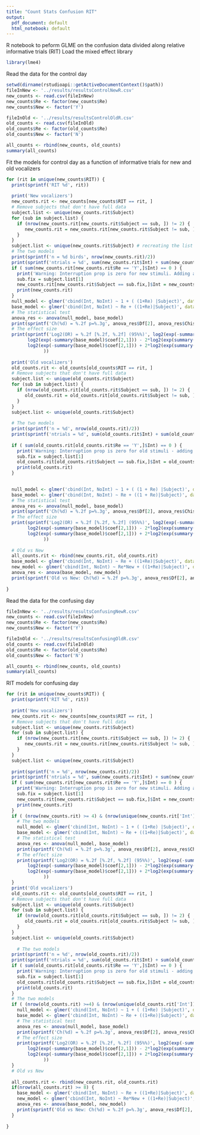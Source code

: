 ```yaml
---
title: "Count Stats Confusion RIT"
output:
  pdf_document: default
  html_notebook: default
---
```

R notebook to peform GLME on the confusion data divided along relative informative trials (RIT)
Load the mixed effect library
```r
library(lme4)

```

Read the data for the control day
```r
setwd(dirname(rstudioapi::getActiveDocumentContext()$path))
fileInNew <- '../results/resultsControlNewR.csv'
new_counts <- read.csv(fileInNew)
new_counts$Re <- factor(new_counts$Re)
new_counts$New <- factor('Y')

fileInOld <- '../results/resultsControlOldR.csv'
old_counts <- read.csv(fileInOld)
old_counts$Re <- factor(old_counts$Re)
old_counts$New <- factor('N')

all_counts <- rbind(new_counts, old_counts)
summary(all_counts)

```

Fit the models for control day as a function of informative trials for new and old vocalizers
```r

for (rit in unique(new_counts$RIT)) {
  print(sprintf('RIT %d', rit))
  
  print('New vocalizers')
  new_counts.rit <- new_counts[new_counts$RIT == rit, ]
  # Remove subjects that don't have full data
  subject.list <- unique(new_counts.rit$Subject)
  for (sub in subject.list) {
    if (nrow(new_counts.rit[new_counts.rit$Subject == sub, ]) != 2) {
       new_counts.rit = new_counts.rit[new_counts.rit$Subject != sub, ]
    }
  }
  subject.list <- unique(new_counts.rit$Subject) # recreating the list in case some subjects are deleted.
  # The two models
  print(sprintf('n = %d birds', nrow(new_counts.rit)/2))
  print(sprintf('ntrials = %d', sum(new_counts.rit$Int) + sum(new_counts.rit$NoInt) ))
  if ( sum(new_counts.rit[new_counts.rit$Re == 'Y',]$Int) == 0 ) {
    print('Warning: Interruption prop is zero for new stimuli. Adding an interrupted trial to 1 subject for both Re and NoRe')
    sub.fix = subject.list[1]
    new_counts.rit[new_counts.rit$Subject == sub.fix,]$Int = new_counts.rit[new_counts.rit$Subject == sub.fix,]$Int + 1
    print(new_counts.rit)
  }
  null_model <- glmer('cbind(Int, NoInt) ~ 1 + ( (1+Re) |Subject)', data = new_counts.rit, family = binomial)
  base_model <- glmer('cbind(Int, NoInt) ~ Re + ((1+Re)|Subject)', data = new_counts.rit, family = binomial)
  # The statistical test
  anova_res <- anova(null_model, base_model)
  print(sprintf('Ch(%d) = %.2f p=%.3g', anova_res$Df[2], anova_res$Chisq[2], anova_res$Pr[2] ))
  # The effect size
  print(sprintf('Log2(OR) = %.2f [%.2f, %.2f] (95%%)', log2(exp(-summary(base_model)$coef[2,1])),
        log2(exp(-summary(base_model)$coef[2,1])) - 2*log2(exp(summary(base_model)$coef[2,2])), 
        log2(exp(-summary(base_model)$coef[2,1])) + 2*log2(exp(summary(base_model)$coef[2,2]))
              ))
  
  print('Old vocalizers')
  old_counts.rit <- old_counts[old_counts$RIT == rit, ]
  # Remove subjects that don't have full data
  subject.list <- unique(old_counts.rit$Subject)
  for (sub in subject.list) {
    if (nrow(old_counts.rit[old_counts.rit$Subject == sub, ]) != 2) {
       old_counts.rit = old_counts.rit[old_counts.rit$Subject != sub, ]
    }
  }
  subject.list <- unique(old_counts.rit$Subject)
  
  # The two models
  print(sprintf('n = %d', nrow(old_counts.rit)/2))
  print(sprintf('ntrials = %d', sum(old_counts.rit$Int) + sum(old_counts.rit$NoInt) ))
  
  if ( sum(old_counts.rit[old_counts.rit$Re == 'Y',]$Int) == 0 ) {
    print('Warning: Interruption prop is zero for old stimuli - adding 1 intteruption for both Re and NoRe to one subject')
    sub.fix = subject.list[1]
    old_counts.rit[old_counts.rit$Subject == sub.fix,]$Int = old_counts.rit[old_counts.rit$Subject == sub.fix,]$Int + 1
    print(old_counts.rit)
  }
  

  null_model <- glmer('cbind(Int, NoInt) ~ 1 + ( (1 + Re) |Subject)', data = old_counts.rit, family = binomial)
  base_model <- glmer('cbind(Int, NoInt) ~ Re + ((1 + Re)|Subject)', data = old_counts.rit, family = binomial)
  # The statistical test
  anova_res <- anova(null_model, base_model)
  print(sprintf('Ch(%d) = %.2f p=%.3g', anova_res$Df[2], anova_res$Chisq[2], anova_res$Pr[2] ))
  # The effect size
  print(sprintf('Log2(OR) = %.2f [%.2f, %.2f] (95%%)', log2(exp(-summary(base_model)$coef[2,1])),
        log2(exp(-summary(base_model)$coef[2,1])) - 2*log2(exp(summary(base_model)$coef[2,2])), 
        log2(exp(-summary(base_model)$coef[2,1])) + 2*log2(exp(summary(base_model)$coef[2,2]))
              ))
  
  # Old vs New
  all_counts.rit <- rbind(new_counts.rit, old_counts.rit)
  base_model <- glmer('cbind(Int, NoInt) ~ Re + ((1+Re)|Subject)', data = all_counts.rit, family = binomial)
  new_model <- glmer('cbind(Int, NoInt) ~ Re*New + ((1+Re)|Subject)', data = all_counts.rit, family = binomial)
  anova_res <- anova(base_model, new_model)
  print(sprintf('Old vs New: Ch(%d) = %.2f p=%.3g', anova_res$Df[2], anova_res$Chisq[2], anova_res$Pr[2] ))
 
}
```

Read the data for the confusing day
```r
fileInNew <- '../results/resultsConfusingNewR.csv'
new_counts <- read.csv(fileInNew)
new_counts$Re <- factor(new_counts$Re)
new_counts$New <- factor('Y')

fileInOld <- '../results/resultsConfusingOldR.csv'
old_counts <- read.csv(fileInOld)
old_counts$Re <- factor(old_counts$Re)
old_counts$New <- factor('N')

all_counts <- rbind(new_counts, old_counts)
summary(all_counts)
```
RIT models for confusing day
```r
for (rit in unique(new_counts$RIT)) {
  print(sprintf('RIT %d', rit))
  
  print('New vocalizers')
  new_counts.rit <- new_counts[new_counts$RIT == rit, ]
  # Remove subjects that don't have full data
  subject.list <- unique(new_counts.rit$Subject)
  for (sub in subject.list) {
    if (nrow(new_counts.rit[new_counts.rit$Subject == sub, ]) != 2) {
       new_counts.rit = new_counts.rit[new_counts.rit$Subject != sub, ]
    }
  }
  subject.list <- unique(new_counts.rit$Subject)
  
  print(sprintf('n = %d', nrow(new_counts.rit)/2))
  print(sprintf('ntrials = %d', sum(new_counts.rit$Int) + sum(new_counts.rit$NoInt) ))
  if ( sum(new_counts.rit[new_counts.rit$Re == 'Y',]$Int) == 0 ) {
    print('Warning: Interruption prop is zero for new stimuli. Adding an interrupted trial to 1 subject for both Re and NoRe')
    sub.fix = subject.list[1]
    new_counts.rit[new_counts.rit$Subject == sub.fix,]$Int = new_counts.rit[new_counts.rit$Subject == sub.fix,]$Int + 1
    print(new_counts.rit)
  }
  if ( (nrow(new_counts.rit) >= 4) & (nrow(unique(new_counts.rit['Int'])) !=1) ) {
    # The two models
    null_model <- glmer('cbind(Int, NoInt) ~ 1 + ( (1+Re) |Subject)', data = new_counts.rit, family = binomial)
    base_model <- glmer('cbind(Int, NoInt) ~ Re + ((1+Re)|Subject)', data = new_counts.rit, family = binomial)
    # The statistical test
    anova_res <- anova(null_model, base_model)
    print(sprintf('Ch(%d) = %.2f p=%.3g', anova_res$Df[2], anova_res$Chisq[2], anova_res$Pr[2] ))
    # The effect size
    print(sprintf('Log2(OR) = %.2f [%.2f, %.2f] (95%%)', log2(exp(-summary(base_model)$coef[2,1])),
        log2(exp(-summary(base_model)$coef[2,1])) - 2*log2(exp(summary(base_model)$coef[2,2])), 
        log2(exp(-summary(base_model)$coef[2,1])) + 2*log2(exp(summary(base_model)$coef[2,2]))
              ))
  }
  print('Old vocalizers')
  old_counts.rit <- old_counts[old_counts$RIT == rit, ]
  # Remove subjects that don't have full data
  subject.list <- unique(old_counts.rit$Subject)
  for (sub in subject.list) {
    if (nrow(old_counts.rit[old_counts.rit$Subject == sub, ]) != 2) {
       old_counts.rit = old_counts.rit[old_counts.rit$Subject != sub, ]
    }
  }
  subject.list <- unique(old_counts.rit$Subject)
  
    # The two models
  print(sprintf('n = %d', nrow(old_counts.rit)/2))
  print(sprintf('ntrials = %d', sum(old_counts.rit$Int) + sum(old_counts.rit$NoInt) ))
  if ( sum(old_counts.rit[old_counts.rit$Re == 'Y',]$Int) == 0 ) {
    print('Warning: Interruption prop is zero for old stimuli - adding 1 intteruption for both Re and NoRe to one subject')
    sub.fix = subject.list[1]
    old_counts.rit[old_counts.rit$Subject == sub.fix,]$Int = old_counts.rit[old_counts.rit$Subject == sub.fix,]$Int + 1
    print(old_counts.rit)
  }
  # The two models
  if ( (nrow(old_counts.rit) >=4) & (nrow(unique(old_counts.rit['Int'])) !=1)  ) {
    null_model <- glmer('cbind(Int, NoInt) ~ 1 + ( (1+Re) |Subject)', data = old_counts.rit, family = binomial)
    base_model <- glmer('cbind(Int, NoInt) ~ Re + ((1+Re)|Subject)', data = old_counts.rit, family = binomial)
    # The statistical test
    anova_res <- anova(null_model, base_model)
    print(sprintf('Ch(%d) = %.2f p=%.3g', anova_res$Df[2], anova_res$Chisq[2], anova_res$Pr[2] ))
    # The effect size
    print(sprintf('Log2(OR) = %.2f [%.2f, %.2f] (95%%)', log2(exp(-summary(base_model)$coef[2,1])),
        log2(exp(-summary(base_model)$coef[2,1])) - 2*log2(exp(summary(base_model)$coef[2,2])), 
        log2(exp(-summary(base_model)$coef[2,1])) + 2*log2(exp(summary(base_model)$coef[2,2]))
              ))
  }
  # Old vs New
   
  all_counts.rit <- rbind(new_counts.rit, old_counts.rit)
  if(nrow(all_counts.rit) >= 8) {
    base_model <- glmer('cbind(Int, NoInt) ~ Re + ((1+Re)|Subject)', data = all_counts.rit, family = binomial)
    new_model <- glmer('cbind(Int, NoInt) ~ Re*New + ((1+Re)|Subject)', data = all_counts.rit, family = binomial)
    anova_res <- anova(base_model, new_model)
    print(sprintf('Old vs New: Ch(%d) = %.2f p=%.3g', anova_res$Df[2], anova_res$Chisq[2], anova_res$Pr[2] ))
  }
 
}
```
